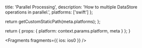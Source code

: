 
  title: 'Parallel Processing',
  description: 'How to multiple DataStore operations in parallel.',
  platforms: ['swift']
};

  return getCustomStaticPath(meta.platforms);
};

  return {
    props: {
      platform: context.params.platform,
      meta
    }
  };
}


<Fragments fragments={{ ios: ios0 }} />
